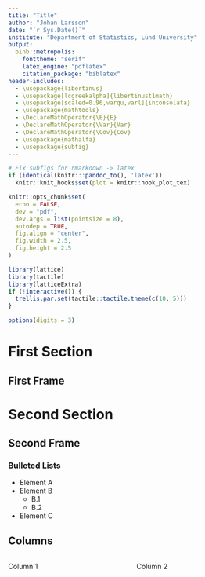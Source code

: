 ```yaml
---
title: "Title"
author: "Johan Larsson"
date: "`r Sys.Date()`"
institute: "Department of Statistics, Lund University"
output: 
  binb::metropolis:
    fonttheme: "serif"
    latex_engine: "pdflatex"
    citation_package: "biblatex"
header-includes:
  - \usepackage{libertinus}
  - \usepackage[lcgreekalpha]{libertinust1math}
  - \usepackage[scaled=0.96,varqu,varl]{inconsolata}
  - \usepackage{mathtools}
  - \DeclareMathOperator{\E}{E}
  - \DeclareMathOperator{\Var}{Var}
  - \DeclareMathOperator{\Cov}{Cov}
  - \usepackage{mathalfa}
  - \usepackage{subfig}
---
```


```r
# Fix subfigs for rmarkdown -> latex
if (identical(knitr:::pandoc_to(), 'latex'))
  knitr::knit_hooks$set(plot = knitr::hook_plot_tex)

knitr::opts_chunk$set(
  echo = FALSE,
  dev = "pdf",
  dev.args = list(pointsize = 8),
  autodep = TRUE,
  fig.align = "center",
  fig.width = 2.5,
  fig.height = 2.5 
)

library(lattice)
library(tactile)
library(latticeExtra)
if (!interactive()) {
  trellis.par.set(tactile::tactile.theme(c(10, 5)))
}

options(digits = 3)
```

# First Section

## First Frame

# Second Section

## Second Frame

### Bulleted Lists

- Element A
- Element B
    - B.1
    - B.2
- Element C    

## Columns

::: {.columns}
:::: {.column width=0.6}
Column 1
::::
:::: {.column width=0.4}
Column 2
::::
:::
